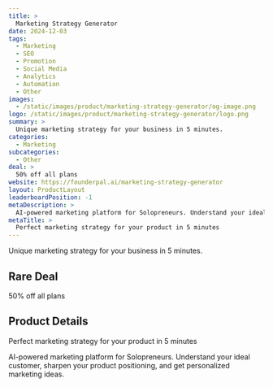 ```yaml
---
title: >
  Marketing Strategy Generator
date: 2024-12-03
tags:
  - Marketing
  - SEO
  - Promotion
  - Social Media
  - Analytics
  - Automation
  - Other
images:
  - /static/images/product/marketing-strategy-generator/og-image.png
logo: /static/images/product/marketing-strategy-generator/logo.png
summary: >
  Unique marketing strategy for your business in 5 minutes.
categories:
  - Marketing
subcategories:
  - Other
deal: >
  50% off all plans
website: https://founderpal.ai/marketing-strategy-generator
layout: ProductLayout
leaderboardPosition: -1
metaDescription: >
  AI-powered marketing platform for Solopreneurs. Understand your ideal customer, sharpen your product positioning, and get personalized marketing ideas.
metaTitle: >
  Perfect marketing strategy for your product in 5 minutes
---
```

Unique marketing strategy for your business in 5 minutes.

## Rare Deal

50% off all plans

## Product Details

Perfect marketing strategy for your product in 5 minutes

AI-powered marketing platform for Solopreneurs. Understand your ideal customer, sharpen your product positioning, and get personalized marketing ideas.
